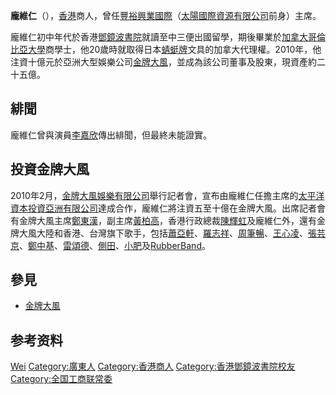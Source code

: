 {{unreferenced|time=2013-02-20T12:58:43+00:00}}
'''龐維仁'''（{{bd|1970年||||P龐}}），[[香港|香港]]商人，曾任[[豐裕興業國際|豐裕興業國際]]（[[太陽國際資源有限公司|太陽國際資源有限公司]]前身）主席。

龐維仁初中年代於香港[[鄧鏡波書院|鄧鏡波書院]]就讀至中三便出國留學，期後畢業於[[加拿大|加拿大]][[哥倫比亞大學|哥倫比亞大學]]商學士，他20歲時就取得日本[[蜻蜓牌|蜻蜓牌]]文具的加拿大代理權。2010年，他注資十億元於亞洲大型娛樂公司[[金牌大風|金牌大風]]，並成為該公司董事及股東，現資產約二十五億。

== 緋聞 ==
龐維仁曾與演員[[李嘉欣|李嘉欣]]傳出緋聞，但最終未能證實。

== 投資金牌大風 ==
2010年2月，[[金牌大風|金牌大風娛樂有限公司]]舉行記者會，宣布由龐維仁任擔主席的[[太平洋資本投資亞洲有限公司|太平洋資本投資亞洲有限公司]]達成合作，龐維仁將注資五至十億在金牌大風。出席記者會有金牌大風主席[[鄭東漢|鄭東漢]]，副主席[[黃柏高|黃柏高]]，香港行政總裁[[陳輝虹|陳輝虹]]及龐維仁外，還有金牌大風大陸和香港、台灣旗下歌手，包括[[蕭亞軒|蕭亞軒]]、[[羅志祥|羅志祥]]、[[周筆暢|周筆暢]]、[[王心凌|王心凌]]、[[張芸京|張芸京]]、[[鄭中基|鄭中基]]、[[雷頌德|雷頌德]]、[[側田|側田]]、[[小肥|小肥]]及[[RubberBand|RubberBand]]。

== 參見 ==
* [[金牌大風|金牌大風]]

== 参考资料 ==
{{reflist}}

{{中华全国工商业联合会第十二届执行委员会}}

{{Authority control}}
{{DEFAULTSORT:Pang庞}}
[[Category:龐姓|Wei]]
[[Category:廣東人|Category:廣東人]]
[[Category:香港商人|Category:香港商人]]
[[Category:香港鄧鏡波書院校友|Category:香港鄧鏡波書院校友]]
[[Category:全国工商联常委|Category:全国工商联常委]]
